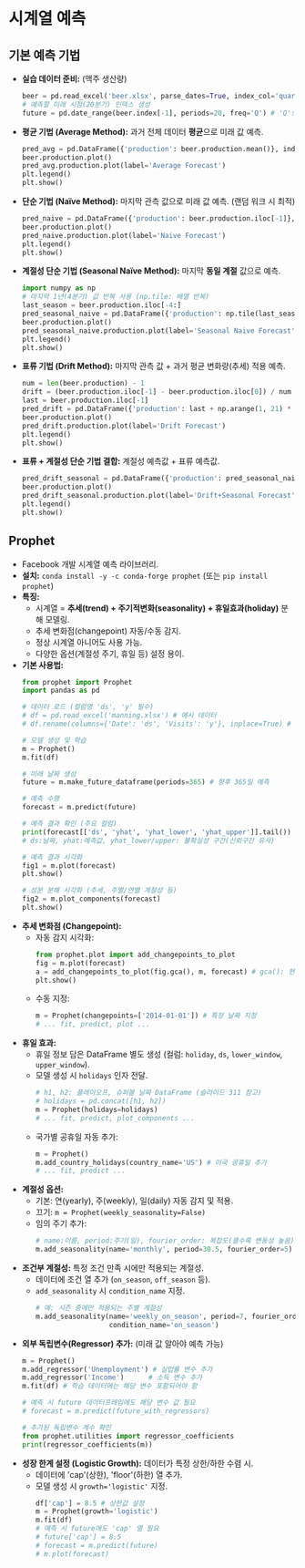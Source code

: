 
# 시계열 예측 

## 기본 예측 기법

*   **실습 데이터 준비:** (맥주 생산량)
    ```python
    beer = pd.read_excel('beer.xlsx', parse_dates=True, index_col='quarter')
    # 예측할 미래 시점(20분기) 인덱스 생성
    future = pd.date_range(beer.index[-1], periods=20, freq='Q') # 'Q': 분기말 빈도
    ```
*   **평균 기법 (Average Method):** 과거 전체 데이터 **평균**으로 미래 값 예측.
    ```python
    pred_avg = pd.DataFrame({'production': beer.production.mean()}, index=future)
    beer.production.plot()
    pred_avg.production.plot(label='Average Forecast')
    plt.legend()
    plt.show()
    ```
*   **단순 기법 (Naïve Method):** 마지막 관측 값으로 미래 값 예측. (랜덤 워크 시 최적)
    ```python
    pred_naive = pd.DataFrame({'production': beer.production.iloc[-1]}, index=future)
    beer.production.plot()
    pred_naive.production.plot(label='Naive Forecast')
    plt.legend()
    plt.show()
    ```
*   **계절성 단순 기법 (Seasonal Naïve Method):** 마지막 **동일 계절** 값으로 예측.
    ```python
    import numpy as np
    # 마지막 1년(4분기) 값 반복 사용 (np.tile: 배열 반복)
    last_season = beer.production.iloc[-4:]
    pred_seasonal_naive = pd.DataFrame({'production': np.tile(last_season, 5)}, index=future) # 20분기=5년
    beer.production.plot()
    pred_seasonal_naive.production.plot(label='Seasonal Naive Forecast')
    plt.legend()
    plt.show()
    ```
*   **표류 기법 (Drift Method):** 마지막 관측 값 + 과거 평균 변화량(추세) 적용 예측.
    ```python
    num = len(beer.production) - 1
    drift = (beer.production.iloc[-1] - beer.production.iloc[0]) / num # 전체 기간 평균 변화량
    last = beer.production.iloc[-1]
    pred_drift = pd.DataFrame({'production': last + np.arange(1, 21) * drift}, index=future) # 1~20 시점 예측
    beer.production.plot()
    pred_drift.production.plot(label='Drift Forecast')
    plt.legend()
    plt.show()
    ```
*   **표류 + 계절성 단순 기법 결합:** 계절성 예측값 + 표류 예측값.
    ```python
    pred_drift_seasonal = pd.DataFrame({'production': pred_seasonal_naive['production'] + np.arange(1, 21) * drift}, index=future)
    beer.production.plot()
    pred_drift_seasonal.production.plot(label='Drift+Seasonal Forecast')
    plt.legend()
    plt.show()
    ```

## Prophet

*   Facebook 개발 시계열 예측 라이브러리.
*   **설치:** `conda install -y -c conda-forge prophet` (또는 `pip install prophet`)
*   **특징:**
    *   시계열 = **추세(trend) + 주기적변화(seasonality) + 휴일효과(holiday)** 분해 모델링.
    *   추세 변화점(changepoint) 자동/수동 감지.
    *   정상 시계열 아니어도 사용 가능.
    *   다양한 옵션(계절성 주기, 휴일 등) 설정 용이.
*   **기본 사용법:**
    ```python
    from prophet import Prophet
    import pandas as pd

    # 데이터 로드 (컬럼명 'ds', 'y' 필수)
    # df = pd.read_excel('manning.xlsx') # 예시 데이터
    # df.rename(columns={'Date': 'ds', 'Visits': 'y'}, inplace=True) # 컬럼명 변경 필요시

    # 모델 생성 및 학습
    m = Prophet()
    m.fit(df)

    # 미래 날짜 생성
    future = m.make_future_dataframe(periods=365) # 향후 365일 예측

    # 예측 수행
    forecast = m.predict(future)

    # 예측 결과 확인 (주요 컬럼)
    print(forecast[['ds', 'yhat', 'yhat_lower', 'yhat_upper']].tail())
    # ds:날짜, yhat:예측값, yhat_lower/upper: 불확실성 구간(신뢰구간 유사)

    # 예측 결과 시각화
    fig1 = m.plot(forecast)
    plt.show()

    # 성분 분해 시각화 (추세, 주별/연별 계절성 등)
    fig2 = m.plot_components(forecast)
    plt.show()
    ```
*   **추세 변화점 (Changepoint):**
    *   자동 감지 시각화:
        ```python
        from prophet.plot import add_changepoints_to_plot
        fig = m.plot(forecast)
        a = add_changepoints_to_plot(fig.gca(), m, forecast) # gca(): 현재 그래프 축 가져오기
        plt.show()
        ```
    *   수동 지정:
        ```python
        m = Prophet(changepoints=['2014-01-01']) # 특정 날짜 지정
        # ... fit, predict, plot ...
        ```
*   **휴일 효과:**
    *   휴일 정보 담은 DataFrame 별도 생성 (컬럼: `holiday`, `ds`, `lower_window`, `upper_window`).
    *   모델 생성 시 `holidays` 인자 전달.
        ```python
        # h1, h2: 플레이오프, 슈퍼볼 날짜 DataFrame (슬라이드 311 참고)
        # holidays = pd.concat([h1, h2])
        m = Prophet(holidays=holidays)
        # ... fit, predict, plot_components ...
        ```
    *   국가별 공휴일 자동 추가:
        ```python
        m = Prophet()
        m.add_country_holidays(country_name='US') # 미국 공휴일 추가
        # ... fit, predict ...
        ```
*   **계절성 옵션:**
    *   기본: 연(yearly), 주(weekly), 일(daily) 자동 감지 및 적용.
    *   끄기: `m = Prophet(weekly_seasonality=False)`
    *   임의 주기 추가:
        ```python
        # name:이름, period:주기(일), fourier_order: 복잡도(클수록 변동성 높음)
        m.add_seasonality(name='monthly', period=30.5, fourier_order=5)
        ```
*   **조건부 계절성:** 특정 조건 만족 시에만 적용되는 계절성.
    *   데이터에 조건 열 추가 (`on_season`, `off_season` 등).
    *   `add_seasonality` 시 `condition_name` 지정.
        ```python
        # 예: 시즌 중에만 적용되는 주별 계절성
        m.add_seasonality(name='weekly_on_season', period=7, fourier_order=3,
                          condition_name='on_season')
        ```
*   **외부 독립변수(Regressor) 추가:** (미래 값 알아야 예측 가능)
    ```python
    m = Prophet()
    m.add_regressor('Unemployment') # 실업률 변수 추가
    m.add_regressor('Income')      # 소득 변수 추가
    m.fit(df) # 학습 데이터에는 해당 변수 포함되어야 함

    # 예측 시 future 데이터프레임에도 해당 변수 값 필요
    # forecast = m.predict(future_with_regressors)

    # 추가된 독립변수 계수 확인
    from prophet.utilities import regressor_coefficients
    print(regressor_coefficients(m))
    ```
*   **성장 한계 설정 (Logistic Growth):** 데이터가 특정 상한/하한 수렴 시.
    *   데이터에 'cap'(상한), 'floor'(하한) 열 추가.
    *   모델 생성 시 `growth='logistic'` 지정.
        ```python
        df['cap'] = 8.5 # 상한값 설정
        m = Prophet(growth='logistic')
        m.fit(df)
        # 예측 시 future에도 'cap' 열 필요
        # future['cap'] = 8.5
        # forecast = m.predict(future)
        # m.plot(forecast)
        ```

